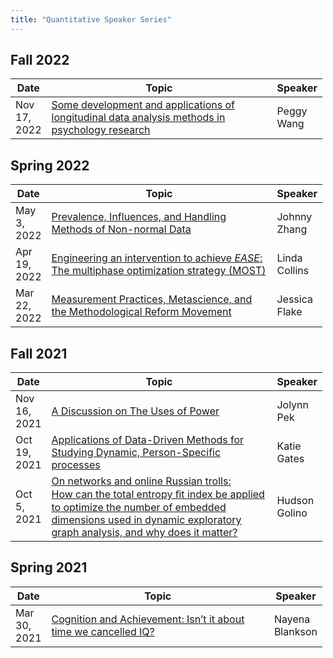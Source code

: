 ```yaml
---
title: "Quantitative Speaker Series"
---
```


## Fall 2022

+--------------+----------------------------------------------------------------------------------------------------------------------------------------+------------+
| Date         | Topic                                                                                                                                  | Speaker    |
+==============+========================================================================================================================================+============+
| Nov 17, 2022 | [Some development and applications of longitudinal data analysis methods in psychology research](quant_talks/20221117_peggy_wang.html) | Peggy Wang |
+--------------+----------------------------------------------------------------------------------------------------------------------------------------+------------+

## Spring 2022

+--------------+---------------------------------------------------------------------------------------------------------------------------------------+---------------+
| Date         | Topic                                                                                                                                 | Speaker       |
+==============+=======================================================================================================================================+===============+
| May 3, 2022  | [Prevalence, Influences, and Handling Methods of Non-normal Data](quant_talks/20220503_johnny_zhang.html)                             | Johnny Zhang  |
+--------------+---------------------------------------------------------------------------------------------------------------------------------------+---------------+
| Apr 19, 2022 | [Engineering an intervention to achieve *EASE*: The multiphase optimization strategy (MOST)](quant_talks/20220419_linda_collins.html) | Linda Collins |
+--------------+---------------------------------------------------------------------------------------------------------------------------------------+---------------+
| Mar 22, 2022 | [Measurement Practices, Metascience, and the Methodological Reform Movement](quant_talks/20220322_jessica_flake.html)                 | Jessica Flake |
+--------------+---------------------------------------------------------------------------------------------------------------------------------------+---------------+

## Fall 2021

+--------------+------------------------------------------------------------------------------------------------------------------------------+---------------+
| Date         | Topic                                                                                                                        | Speaker       |
+==============+==============================================================================================================================+===============+
| Nov 16, 2021 | [A Discussion on The Uses of Power](quant_talks/20211116_jolynn_pek.html)                                                    | Jolynn Pek    |
+--------------+------------------------------------------------------------------------------------------------------------------------------+---------------+
| Oct 19, 2021 | [Applications of Data-Driven Methods for Studying Dynamic, Person-Specific processes](quant_talks/20211019_katie_gates.html) | Katie Gates   |
+--------------+------------------------------------------------------------------------------------------------------------------------------+---------------+
| Oct 5, 2021  | [On networks and online Russian trolls:\                                                                                     | Hudson Golino |
|              | How can the total entropy ﬁt index be applied to optimize the number of embedded\                                            |               |
|              | dimensions used in dynamic exploratory graph analysis, and why does it matter?](quant_talks/20211005_hudson_golino.html)     |               |
+--------------+------------------------------------------------------------------------------------------------------------------------------+---------------+

## Spring 2021

+--------------+--------------------------------------------------------------------------------------------------------------+-----------------+
| Date         | Topic                                                                                                        | Speaker         |
+==============+==============================================================================================================+=================+
| Mar 30, 2021 | [Cognition and Achievement: Isn't it about time we cancelled IQ?](quant_talks/20210330_nayena_blankson.html) | Nayena Blankson |
+--------------+--------------------------------------------------------------------------------------------------------------+-----------------+
